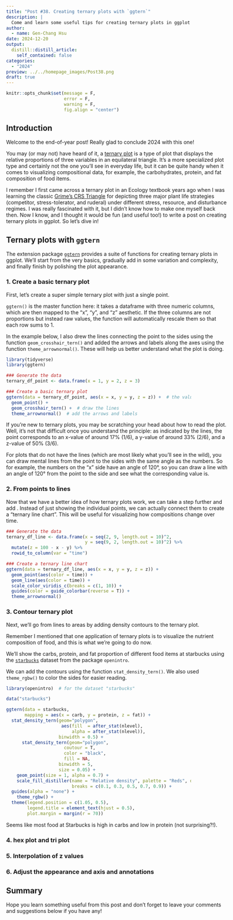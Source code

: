 ```yaml
---
title: "Post #38. Creating ternary plots with `ggtern`"
description: |
  Come and learn some useful tips for creating ternary plots in ggplot!
author:
  - name: Gen-Chang Hsu
date: 2024-12-20
output:
  distill::distill_article:
    self_contained: false
categories:
  - "2024"
preview: ../../homepage_images/Post38.png
draft: true
---
```


<!-- Webpage style -->

<style>
d-article a {
  color: #2780e3 !important;
  border-bottom: none !important;
}

d-article a:hover {
  color: #2780e3 !important;
  border-bottom: 2px solid !important;
}

d-byline {
  margin-left: -10% !important;
}

d-title {
  margin-left: -10%;
}

d-title h1{
  font-size: 45px;
  width: 130%;
}

d-article {
  margin-left: -10%;
}

p {
  width: 120%;
}

d-article h2 {
  width: 120%;
}

d-article h3 {
  width: 120%;
  font-size: 28px;
}

div.article-footer{
  width: 120%;
}

d-article div.sourceCode { 
  width: 120% !important;
}

d-article pre { 
  width: 120% !important;
}

div.l-body {
  width: 120% !important;
}

d-article table thead tr {
  height: 60px !important;
  width: 210px !important;
}

d-article table thead th {
  height: 60px !important;
  font-size: 22px !important;
  width: 210px !important;
}

d-article table tbody tr td {
  font-size: 21px !important;
  height: 60px !important;
  text-align: center !important;
  width: 210px !important;
}

div.l-body img {
    margin-right: 30% !important;
}

</style>

<head>
  <base target="_blank">
</head>

```r
knitr::opts_chunk$set(message = F, 
                      error = F, 
                      warning = F,
                      fig.align = "center")

```

<!-- Start of the article -->

## Introduction

Welcome to the end-of-year post! Really glad to conclude 2024 with this one!

You may (or may not) have heard of it, a [ternary plot](https://en.wikipedia.org/wiki/Ternary_plot#) is a type of plot that displays the relative proportions of three variables in an equilateral triangle. It's a more specialized plot type and certainly not the one you'll see in everyday life, but it can be quite handy when it comes to visualizing compositional data, for example, the carbohydrates, protein, and fat composition of food items.

I remember I first came across a ternary plot in an Ecology textbook years ago when I was learning the classic [Grime's CRS Triangle](https://meristemhorticulture.com/planted/tag/Grime%27s+triangle) for depicting three major plant life strategies (competitor, stress-tolerator, and ruderal) under different stress, resource, and disturbance regimes. I was really fascinated with it, but I didn't know how to make one myself back then. Now I know, and I thought it would be fun (and useful too!) to write a post on creating ternary plots in ggplot. So let's dive in!

## Ternary plots with `ggtern`

The extension package [`ggtern`](https://cran.r-project.org/web/packages/ggtern/index.html) provides a suite of functions for creating ternary plots in ggplot. We'll start from the very basics, gradually add in some variation and complexity, and finally finish by polishing the plot appearance.

### 1. Create a basic ternary plot 

First, let's create a super simple ternary plot with just a single point. 

`ggtern()` is the master function here: it takes a dataframe with three numeric columns, which are then mapped to the "x", "y", and "z" aesthetic. If the three columns are not proportions but instead raw values, the function will automatically rescale them so that each row sums to 1.

In the example below, I also drew the lines connecting the point to the sides using the function `geom_crosshair_tern()` and added the arrows and labels along the axes using the function `theme_arrownormal()`. These will help us better understand what the plot is doing.

```r
library(tidyverse)
library(ggtern)

### Generate the data
ternary_df_point <- data.frame(x = 1, y = 2, z = 3)

### Create a basic ternary plot
ggtern(data = ternary_df_point, aes(x = x, y = y, z = z)) +  # the values will be rescaled 
  geom_point() +
  geom_crosshair_tern() +  # draw the lines
  theme_arrownormal()  # add the arrows and labels

```

If you're new to ternary plots, you may be scratching your head about how to read the plot. Well, it's not that difficult once you understand the principle: as indicated by the lines, the point corresponds to an x-value of around 17% (1/6), a y-value of around 33% (2/6), and a z-value of 50% (3/6). 

For plots that do not have the lines (which are most likely what you'll see in the wild), you can draw mental lines from the point to the sides with the same angle as the numbers. So for example, the numbers on the "x" side have an angle of 120°, so you can draw a line with an angle of 120° from the point to the side and see what the corresponding value is.

### 2. From points to lines

Now that we have a better idea of how ternary plots work, we can take a step further and add . Instead of just showing the individual points, we can actually connect them to create a "ternary line chart". This will be useful for visualizing how compositions change over time.

```r
### Generate the data
ternary_df_line <- data.frame(x = seq(2, 9, length.out = 10)^2, 
                              y = seq(9, 2, length.out = 10)^2) %>% 
  mutate(z = 100 - x - y) %>% 
  rowid_to_column(var = "time")

### Create a ternary line chart
ggtern(data = ternary_df_line, aes(x = x, y = y, z = z)) +
  geom_point(aes(color = time)) +
  geom_line(aes(color = time)) +
  scale_color_viridis_c(breaks = c(1, 10)) + 
  guides(color = guide_colorbar(reverse = T)) + 
  theme_arrownormal()

```

### 3. Contour ternary plot

Next, we'll go from lines to areas by adding density contours to the ternary plot.

Remember I mentioned that one application of ternary plots is to visualize the nutrient composition of food, and this is what we're going to do now.

We'll show the carbs, protein, and fat proportion of different food items at starbucks using the [`starbucks`]() dataset from the package `openintro`.

We can add the contours using the function `stat_density_tern()`. We also used `theme_rgbw()` to color the sides for easier reading. 


```r
library(openintro)  # for the dataset "starbucks"

data("starbucks")

ggtern(data = starbucks,
       mapping = aes(x = carb, y = protein, z = fat)) +
  stat_density_tern(geom="polygon",
                     aes(fill  = after_stat(nlevel),
                         alpha = after_stat(nlevel)),
                    binwidth = 0.5) + 
      stat_density_tern(geom="polygon",
                      coutour = T,
                      color = "black",
                      fill = NA,
                    binwidth = 5,
                    size = 0.05) + 
    geom_point(size = 1, alpha = 0.7) +
    scale_fill_distiller(name = "Relative density", palette = "Reds", direction = 1,
                         breaks = c(0.1, 0.3, 0.5, 0.7, 0.9)) + 
  guides(alpha = "none") + 
    theme_rgbw() + 
  theme(legend.position = c(1.05, 0.5),
        legend.title = element_text(hjust = 0.5),
        plot.margin = margin(r = 70))

```
Seems like most food at Starbucks is high in carbs and low in protein (not surprising?!).




### 4. hex plot and tri plot



### 5. Interpolation of z values



### 6. Adjust the appearance and axis and annotations













## Summary


Hope you learn something useful from this post and don't forget to leave your comments and suggestions below if you have any!